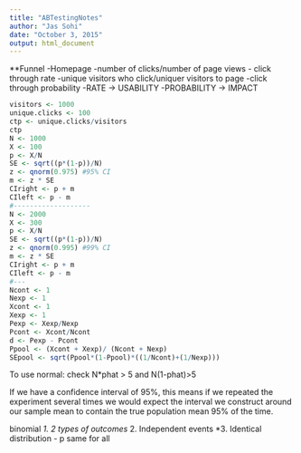 ```yaml
---
title: "ABTestingNotes"
author: "Jas Sohi"
date: "October 3, 2015"
output: html_document
---
```

**Funnel
-Homepage
-number of clicks/number of page views - click through rate
-unique visitors who click/uniquer visitors to page
-click through probability
-RATE -> USABILITY
-PROBABILITY -> IMPACT
```r
visitors <- 1000
unique.clicks <- 100
ctp <- unique.clicks/visitors
ctp
N <- 1000
X <- 100
p <- X/N
SE <- sqrt((p*(1-p))/N)
z <- qnorm(0.975) #95% CI
m <- z * SE
CIright <- p + m
CIleft <- p - m
#-------------------
N <- 2000
X <- 300
p <- X/N
SE <- sqrt((p*(1-p))/N)
z <- qnorm(0.995) #99% CI
m <- z * SE
CIright <- p + m
CIleft <- p - m
#---
Ncont <- 1
Nexp <- 1
Xcont <- 1
Xexp <- 1
Pexp <- Xexp/Nexp
Pcont <- Xcont/Ncont
d <- Pexp - Pcont
Ppool <- (Xcont + Xexp)/ (Ncont + Nexp)
SEpool <- sqrt(Ppool*(1-Ppool)*((1/Ncont)+(1/Nexp)))


```
To use normal: check N*phat > 5
and N(1-phat)>5


If we have a confidence interval of 95%, this means if we repeated the experiment several times we would expect the interval we construct around our sample mean to contain the true population mean 95% of the time.

binomial 
*1. 2 types of outcomes
*2. Independent events
*3. Identical distribution - p same for all


